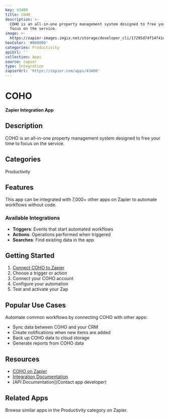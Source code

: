 ```yaml
---
key: 43400
title: COHO
description: >-
  COHO is an all-in-one property management system designed to free your time to
  focus on the service.
image: >-
  https://zapier-images.imgix.net/storage/developer_cli/17295d74f14f41c41489c4d763ea7132.png?auto=format%2Ccompress&ixlib=python-3.0.0&q=50
hexColor: '#000000'
categories: Productivity
apiUrl: ''
collection: Apps
source: zapier
type: Integration
zapierUrl: 'https://zapier.com/apps/43400'
---
```

# COHO

**Zapier Integration App**

## Description

COHO is an all-in-one property management system designed to free your time to focus on the service.

## Categories

Productivity

## Features

This app can be integrated with 7,000+ other apps on Zapier to automate workflows without code.

### Available Integrations

- **Triggers**: Events that start automated workflows
- **Actions**: Operations performed when triggered
- **Searches**: Find existing data in the app

## Getting Started

1. [Connect COHO to Zapier](https://zapier.com/apps/43400)
2. Choose a trigger or action
3. Connect your COHO account
4. Configure your automation
5. Test and activate your Zap

## Popular Use Cases

Automate common workflows by connecting COHO with other apps:

- Sync data between COHO and your CRM
- Create notifications when new items are added
- Back up COHO data to cloud storage
- Generate reports from COHO data

## Resources

- [COHO on Zapier](https://zapier.com/apps/43400)
- [Integration Documentation](https://zapier.com/apps/43400/integrations)
- [API Documentation](Contact app developer)

## Related Apps

Browse similar apps in the Productivity category on Zapier.
